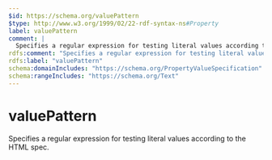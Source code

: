```yaml
---
$id: https://schema.org/valuePattern
$type: http://www.w3.org/1999/02/22-rdf-syntax-ns#Property
label: valuePattern
comment: |
  Specifies a regular expression for testing literal values according to the HTML spec.
rdfs:comment: "Specifies a regular expression for testing literal values according to the HTML spec."
rdfs:label: "valuePattern"
schema:domainIncludes: "https://schema.org/PropertyValueSpecification"
schema:rangeIncludes: "https://schema.org/Text"
---
```


# valuePattern

Specifies a regular expression for testing literal values according to the HTML spec.

